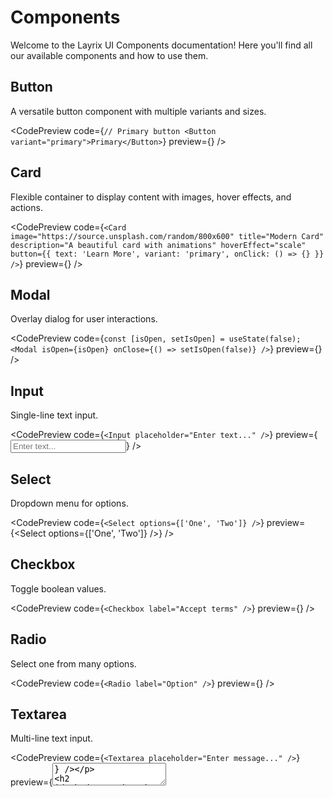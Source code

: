 
# Components

Welcome to the Layrix UI Components documentation! Here you'll find all our available components and how to use them.

## Button

A versatile button component with multiple variants and sizes.

<CodePreview
  code={`// Primary button
<Button variant="primary">Primary</Button>`}
  preview={<ButtonPreview />}
/>

## Card

Flexible container to display content with images, hover effects, and actions.

<CodePreview
  code={`<Card
  image="https://source.unsplash.com/random/800x600"
  title="Modern Card"
  description="A beautiful card with animations"
  hoverEffect="scale"
  button={{ text: 'Learn More', variant: 'primary', onClick: () => {} }}
/>`}
  preview={<CardPreview />}
/>

## Modal

Overlay dialog for user interactions.

<CodePreview
  code={`const [isOpen, setIsOpen] = useState(false);
<Modal isOpen={isOpen} onClose={() => setIsOpen(false)} />`}
  preview={<ModalPreview />}
/>

## Input

Single-line text input.

<CodePreview
  code={`<Input placeholder="Enter text..." />`}
  preview={<Input placeholder="Enter text..." />}
/>

## Select

Dropdown menu for options.

<CodePreview
  code={`<Select options={['One', 'Two']} />`}
  preview={<Select options={['One', 'Two']} />}
/>

## Checkbox

Toggle boolean values.

<CodePreview
  code={`<Checkbox label="Accept terms" />`}
  preview={<CheckboxPreview />}
/>

## Radio

Select one from many options.

<CodePreview
  code={`<Radio label="Option" />`}
  preview={<RadioPreview />}
/>

## Textarea

Multi-line text input.

<CodePreview
  code={`<Textarea placeholder="Enter message..." />`}
  preview={<Textarea placeholder="Enter message..." />}
/>

## Badge

Label or status indicator.

<CodePreview
  code={`<Badge variant="primary">New</Badge>`}
  preview={<Badge variant="primary">New</Badge>}
/>

## Avatar

Display profile image.

<CodePreview
  code={`<Avatar src="/avatar.jpg" alt="User" />`}
  preview={<Avatar src="/avatar.jpg" alt="User" />}
/>

## Tooltip

Text displayed on hover.

<CodePreview
  code={`<Tooltip content="Info"><Button>Hover</Button></Tooltip>`}
  preview={<Tooltip content="Info"><Button>Hover</Button></Tooltip>}
/>

## Alert

Important messages or notifications.

<CodePreview
  code={`<Alert variant="info">Info Alert</Alert>`}
  preview={<Alert variant="info">Info Alert</Alert>}
/>

## ProgressBar

Display completion progress.

<CodePreview
  code={`<ProgressBar value={50} />`}
  preview={<ProgressBar value={50} />}
/>

## Accordion

Expandable content sections with smooth transitions.

<CodePreview
  code={`<Accordion>
  <AccordionItem title="Item 1">
    Content goes here
  </AccordionItem>
</Accordion>`}
  preview={<div className="max-w-2xl">
    <Accordion>
      <AccordionItem title="Item 1">
        Content goes here
      </AccordionItem>
    </Accordion>
  </div>}
/>

## Navbar

Different navbar styles with customizable props.

<CodePreview
  code={`<DefaultNavbar links={[{ href: '#features', label: 'Features' }, { href: '#components', label: 'Components' }]} />`}
  preview={<div className="relative mt-4"><DefaultNavbar links={[{ href: '#features', label: 'Features' }, { href: '#components', label: 'Components' }]} /></div>}
/>

<CodePreview
  code={`<TransparentNavbar title="Layrix UI" />`}
  preview={<div className="relative mt-4"><TransparentNavbar title="Layrix UI" /></div>}
/>

<CodePreview
  code={`<GlassNavbar className="bg-white/30" />`}
  preview={<div className="relative mt-4"><GlassNavbar className="bg-white/30" /></div>}
/>

<CodePreview
  code={`<DarkNavbar links={[{ href: '#docs', label: 'Documentation' }, { href: '#api', label: 'API' }]} />`}
  preview={<div className="relative mt-4"><DarkNavbar links={[{ href: '#docs', label: 'Documentation' }, { href: '#api', label: 'API' }]} /></div>}
/>

<CodePreview
  code={`<PrimaryNavbar title="Layrix UI" className="bg-primary" />`}
  preview={<div className="relative mt-4"><PrimaryNavbar title="Layrix UI" className="bg-primary" /></div>}
/>

## Landing Pages

Modern and attractive landing page variants.

<CodePreview
  code={`<ModernLanding>
  <h1 className="text-4xl font-bold mb-4">Welcome to Layrix UI</h1>
  <p className="text-lg text-gray-600">A modern UI component library built with React and Tailwind CSS</p>
</ModernLanding>`}
  preview={<div className="relative mt-4"><ModernLanding>
    <h1 className="text-4xl font-bold mb-4">Welcome to Layrix UI</h1>
    <p className="text-lg text-gray-600">A modern UI component library built with React and Tailwind CSS</p>
  </ModernLanding></div>}
/>

<CodePreview
  code={`<GlassLanding>
  <h1 className="text-4xl font-bold mb-4">Glass Effect Landing</h1>
  <p className="text-lg text-gray-600">A modern UI component library built with React and Tailwind CSS</p>
</GlassLanding>`}
  preview={<div className="relative mt-4"><GlassLanding>
    <h1 className="text-4xl font-bold mb-4">Glass Effect Landing</h1>
    <p className="text-lg text-gray-600">A modern UI component library built with React and Tailwind CSS</p>
  </GlassLanding></div>}
/>

<CodePreview
  code={`<HeroLanding>
  <h1 className="text-4xl font-bold mb-4">Hero Landing</h1>
  <p className="text-lg">A modern UI component library built with React and Tailwind CSS</p>
</HeroLanding>`}
  preview={<div className="relative mt-4"><HeroLanding>
    <h1 className="text-4xl font-bold mb-4">Hero Landing</h1>
    <p className="text-lg">A modern UI component library built with React and Tailwind CSS</p>
  </HeroLanding></div>}
/>

<CodePreview
  code={`<MinimalLanding>
  <h1 className="text-4xl font-bold mb-4">Minimal Landing</h1>
  <p className="text-lg text-gray-600">A modern UI component library built with React and Tailwind CSS</p>
</MinimalLanding>`}
  preview={<div className="relative mt-4"><MinimalLanding>
    <h1 className="text-4xl font-bold mb-4">Minimal Landing</h1>
    <p className="text-lg text-gray-600">A modern UI component library built with React and Tailwind CSS</p>
  </MinimalLanding></div>}
/>

<CodePreview
  code={`<CreativeLanding>
  <h1 className="text-4xl font-bold mb-4">Creative Landing</h1>
  <p className="text-lg">A modern UI component library built with React and Tailwind CSS</p>
</CreativeLanding>`}
  preview={<div className="relative mt-4"><CreativeLanding>
    <h1 className="text-4xl font-bold mb-4">Creative Landing</h1>
    <p className="text-lg">A modern UI component library built with React and Tailwind CSS</p>
  </CreativeLanding></div>}
/>

## Footer

Different footer styles with customizable content.

<CodePreview
  code={`<DefaultFooter><p>© 2025 Layrix UI. All rights reserved.</p></DefaultFooter>`}
  preview={<div className="relative mt-4"><DefaultFooter><p>© 2025 Layrix UI. All rights reserved.</p></DefaultFooter></div>}
/>

<CodePreview
  code={`<DarkFooter><p>© 2025 Layrix UI - Built with 💙</p></DarkFooter>`}
  preview={<div className="relative mt-4"><DarkFooter><p>© 2025 Layrix UI - Built with 💙</p></DarkFooter></div>}
/>

<CodePreview
  code={`<GradientFooter><p>© 2025 Layrix UI - Powered by creativity ✨</p></GradientFooter>`}
  preview={<div className="relative mt-4"><GradientFooter><p>© 2025 Layrix UI - Powered by creativity ✨</p></GradientFooter></div>}
/>

<CodePreview
  code={`<MinimalFooter><p>© 2025 Layrix. Simple. Clean. Elegant.</p></MinimalFooter>`}
  preview={<div className="relative mt-4"><MinimalFooter><p>© 2025 Layrix. Simple. Clean. Elegant.</p></MinimalFooter></div>}
/>

<CodePreview
  code={`<GlassFooter><p>© 2025 Layrix Glass Footer</p></GlassFooter>`}
  preview={<div className="relative mt-4"><GlassFooter><p>© 2025 Layrix Glass Footer</p></GlassFooter></div>}
/>
